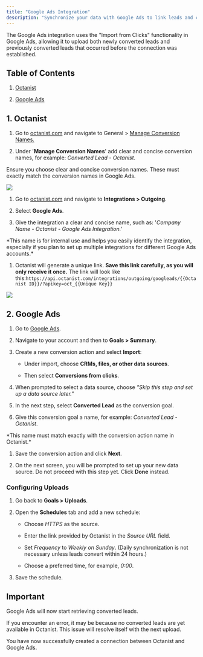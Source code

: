 ```yaml
---
title: "Google Ads Integration"
description: "Synchronize your data with Google Ads to link leads and conversions back to campaigns."
---
```


The Google Ads integration uses the "Import from Clicks" functionality in Google Ads, allowing it to upload both newly converted leads and previously converted leads that occurred before the connection was established.

## Table of Contents

1. [Octanist](#1-octanist)

2. [Google Ads](#2-google-ads)

## 1. Octanist

1. Go to [octanist.com](https://octanist.com/) and navigate to General > [Manage Conversion Names.](https://octanist.com/organization/settings/)

2. Under '**Manage Conversion Names**' add clear and concise conversion names, for example: *Converted Lead - Octanist*.

<Warning>
  Ensure you choose clear and concise conversion names. These must exactly match
  the conversion names in Google Ads.
</Warning>

![](/images/google-ads/manange-conversion-names.png)

1. Go to [octanist.com](https://octanist.com/) and navigate to **Integrations > Outgoing**.

2. Select **Google Ads**.

3. Give the integration a clear and concise name, such as: '*Company Name - Octanist - Google Ads Integration.*'&#x20;

<Tip>
  *This name is for internal use and helps you easily identify the integration,
  especially if you plan to set up multiple integrations for different Google
  Ads accounts.*
</Tip>

1. Octanist will generate a unique link. **Save this link carefully, as you will only receive it once.**
   The link will look like this:`https://api.octanist.com/integrations/outgoing/googleads/{{Octanist ID}}/?apikey=oct_{{Unique Key}}`

![](/images/google-ads/google-ads-outgoing-integration-create-conection.png)

## 2. Google Ads

1. Go to [Google Ads](https://ads.google.com/aw/overview).

2. Navigate to your account and then to **Goals > Summary**.

3. Create a new conversion action and select **Import**:

   * Under import, choose **CRMs, files, or other data sources**.

   * Then select **Conversions from clicks**.

4. When prompted to select a data source, choose *"Skip this step and set up a data source later."*

5. In the next step, select **Converted Lead** as the conversion goal.

6. Give this conversion goal a name, for example: *Converted Lead - Octanist*.

<Warning>
  *This name must match exactly with the conversion action name in Octanist.*
</Warning>

1. Save the conversion action and click **Next**.

2. On the next screen, you will be prompted to set up your new data source. Do not proceed with this step yet. Click **Done** instead.

### Configuring Uploads

1. Go back to **Goals > Uploads**.

2. Open the **Schedules** tab and add a new schedule:

   * Choose *HTTPS* as the source.

   * Enter the link provided by Octanist in the *Source URL* field.

   * Set *Frequency* to *Weekly on Sunday*.
     (Daily synchronization is not necessary unless leads convert within 24 hours.)

   * Choose a preferred time, for example, *0:00*.

3. Save the schedule.

## Important

Google Ads will now start retrieving converted leads.

If you encounter an error, it may be because no converted leads are yet available in Octanist. This issue will resolve itself with the next upload.

You have now successfully created a connection between Octanist and Google Ads.